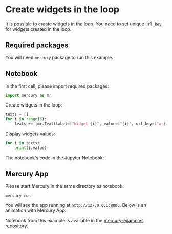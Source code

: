 

# Create widgets in the loop

It is possible to create widgets in the loop. You need to set unique `url_key` for widgets created in the loop.

## Required packages

You will need `mercury` package to run this example.

## Notebook

In the first cell, please import required packages:

```python
import mercury as mr
```

Create widgets in the loop:

```python
texts = []
for i in range(5):
    texts += [mr.Text(label=f"Widget {i}", value=f"{i}", url_key=f"w-{i}")]
```

Display widgets values:

```python
for t in texts:
    print(t.value)
```

The notebook's code in the Jupyter Notebook:

<Screenshot src={notebookPng} alt="Create widgets in the loop in Python notebook" />

## Mercury App

Please start Mercury in the same directory as notebook:

```
mercury run
```

You will see the app running at `http://127.0.0.1:8000`. Below is an animation with Mercury App:

<Screenshot src={appGif} alt="Mercury App with widgets created in the loop" />

Notebook from this example is available in the [mercury-examples](https://github.com/mljar/mercury-examples) repository.
